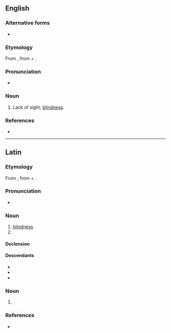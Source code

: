 ==English==

===Alternative forms===
* {{l|en|ablepsy}}

===Etymology===
From {{der|en|grc|ἀβλεψία||blindness}}, from {{m|grc|ἀ-||not}} + {{m|grc|βλέπω||see}}.

===Pronunciation===
* {{a|US}} {{IPA|en|/əˈblɛp.si.ə/}}

===Noun===
{{en-noun|-}}

# {{lb|en|medical|rare}} Lack of sight; [[blindness]].

===References===
* {{cite-book|last=|first= |authorlink= |coauthors= |editor=Thomas, Clayton L.|others= |title=Taber's Encyclopedic Medical Dictionary|year=1940|url= |format= |accessdate= |accessyear= |accessmonth= |edition=5th|date= |year_published=1993|month= |publisher=F. A. Davis Company|location=Philadelphia, PA |doi= |isbn=0-8036-8313-8|lccn= |ol= |page=6|chapter= |chapterurl= |quote=}}

----

==Latin==

===Etymology===
From {{der|la|grc|ἀβλεψία||blindness}}, from {{m|grc|ἀ-||not}} + {{m|grc|βλέπω||I see}}.

===Pronunciation===
* {{la-IPA|a.blepsia}}

===Noun===
{{la-noun|ablepsia<1>}}

# [[blindness]]
# {{inflection of|la|ablepsia||voc|s}}

====Declension====
{{la-ndecl|ablepsia<1>}}

====Descendants====
* {{desc|en|ablepsia}}
* {{desc|de|Ablepsie}}
* {{desc|pt|ablepsia}}

===Noun===
{{la-noun-form|ablepsiā}}

# {{inflection of|la|ablepsia||abl|s}}

===References===
* {{R:L&S}}